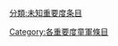 {{catmore1|[[Wikipedia:童軍专题|Wikipedia:童軍专题]]}}
{{Articles by Importance|topic=童軍|project=童軍|format=TOC}}
{{emptycat}}

[[分類:未知重要度条目|分類:未知重要度条目]]
[[Category:各重要度童軍條目|Category:各重要度童軍條目]]